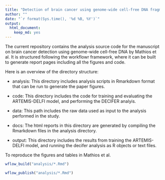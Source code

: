 ```yaml
---
title: "Detection of brain cancer using genome-wide cell-free DNA fragmentation profiles and repeat landscapes"
author: ""
date: "`r format(Sys.time(), '%d %B, %Y')`"
output:
  html_document:
    keep_md: yes
---
```


The current repository contains the analysis source code for the manuscript on brain cancer detection using genome-wide cell-free DNA by Mathios et al. It is structured following the workflowr framework, where it can be built to generate report pages including all the figures and code.

Here is an overview of the directory structure:

* analysis: This directory includes analysis scripts in Rmarkdown format that can be run to generate the paper figures.

* code: This directory includes the code for training and evaluating the ARTEMIS-DELFI model, and performing the DECIFER analyis.

* data: This path includes the raw data used as input to the analysis performed in the study.

* docs: The html reports in this directory are generated by compiling the Rmarkdown files in the analysis directory. 

* output: This directory includes the results from training the ARTEMIS-DELFI model, and running the decifer analysis as R objects or text files.

To reproduce the figures and tables in Mathios et al.

```r
wflow_build("analysis/*.Rmd")
```


```r
wflow_publish("analysis/*.Rmd")
```
